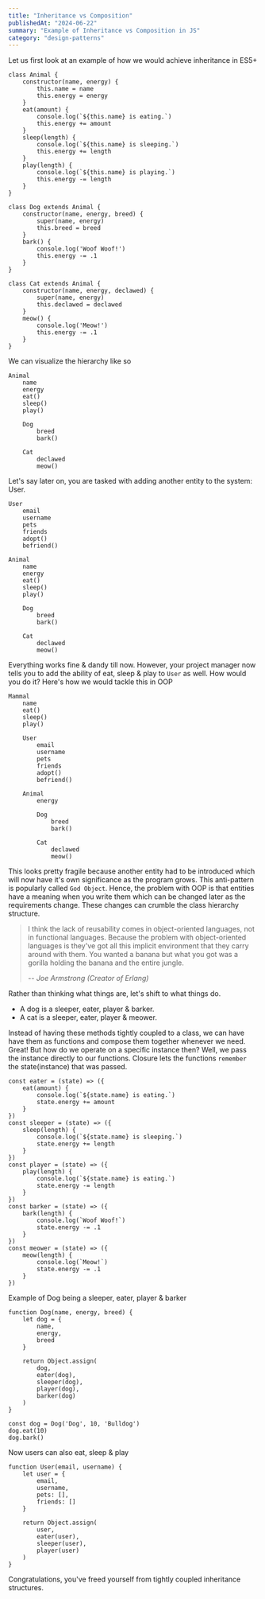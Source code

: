 ---
title: "Inheritance vs Composition"
publishedAt: "2024-06-22"
summary: "Example of Inheritance vs Composition in JS"
category: "design-patterns"
---

Let us first look at an example of how we would achieve inheritance in ES5+

```
class Animal {
    constructor(name, energy) {
        this.name = name
        this.energy = energy
    }
    eat(amount) {
        console.log(`${this.name} is eating.`)
        this.energy += amount
    }
    sleep(length) {
        console.log(`${this.name} is sleeping.`)
        this.energy += length
    }
    play(length) {
        console.log(`${this.name} is playing.`)
        this.energy -= length
    }
}

class Dog extends Animal {
    constructor(name, energy, breed) {
        super(name, energy)
        this.breed = breed
    }
    bark() {
        console.log('Woof Woof!')
        this.energy -= .1
    }
}

class Cat extends Animal {
    constructor(name, energy, declawed) {
        super(name, energy)
        this.declawed = declawed
    }
    meow() {
        console.log('Meow!')
        this.energy -= .1
    }
}
```

We can visualize the hierarchy like so

```
Animal
    name
    energy
    eat()
    sleep()
    play()

    Dog
        breed
        bark()

    Cat
        declawed
        meow()
```

Let's say later on, you are tasked with adding another entity to the system: User.

```
User
    email
    username
    pets
    friends
    adopt()
    befriend()

Animal
    name
    energy
    eat()
    sleep()
    play()

    Dog
        breed
        bark()

    Cat
        declawed
        meow()
```

Everything works fine & dandy till now. However, your project manager now tells you to add the ability of eat, sleep & play to `User` as well. How would you do it? Here's how we would tackle this in OOP

```
Mammal
    name
    eat()
    sleep()
    play()

    User
        email
        username
        pets
        friends
        adopt()
        befriend()

    Animal
        energy

        Dog
            breed
            bark()

        Cat
            declawed
            meow()
```

This looks pretty fragile because another entity had to be introduced which will now have it's own significance as the program grows. This anti-pattern is popularly called `God Object`. Hence, the problem with OOP is that entities have a meaning when you write them which can be changed later as the requirements change. These changes can crumble the class hierarchy structure.

> I think the lack of reusability comes in object-oriented languages, not in functional languages. Because the problem with object-oriented languages is they've got all this implicit environment that they carry around with them. You wanted a banana but what you got was a gorilla holding the banana and the entire jungle.
>
> -- <cite>Joe Armstrong (Creator of Erlang)</cite>

Rather than thinking what things are, let's shift to what things do.

- A dog is a sleeper, eater, player & barker.
- A cat is a sleeper, eater, player & meower.

Instead of having these methods tightly coupled to a class, we can have have them as functions and compose them together whenever we need. Great! But how do we operate on a specific instance then? Well, we pass the instance directly to our functions. Closure lets the functions `remember` the state(instance) that was passed.

```
const eater = (state) => ({
    eat(amount) {
        console.log(`${state.name} is eating.`)
        state.energy += amount
    }
})
const sleeper = (state) => ({
    sleep(length) {
        console.log(`${state.name} is sleeping.`)
        state.energy += length
    }
})
const player = (state) => ({
    play(length) {
        console.log(`${state.name} is eating.`)
        state.energy -= length
    }
})
const barker = (state) => ({
    bark(length) {
        console.log(`Woof Woof!`)
        state.energy -= .1
    }
})
const meower = (state) => ({
    meow(length) {
        console.log(`Meow!`)
        state.energy -= .1
    }
})
```

Example of Dog being a sleeper, eater, player & barker

```
function Dog(name, energy, breed) {
    let dog = {
        name,
        energy,
        breed
    }

    return Object.assign(
        dog,
        eater(dog),
        sleeper(dog),
        player(dog),
        barker(dog)
    )
}

const dog = Dog('Dog', 10, 'Bulldog')
dog.eat(10)
dog.bark()
```

Now users can also eat, sleep & play

```
function User(email, username) {
    let user = {
        email,
        username,
        pets: [],
        friends: []
    }

    return Object.assign(
        user,
        eater(user),
        sleeper(user),
        player(user)
    )
}
```

Congratulations, you've freed yourself from tightly coupled inheritance structures.
